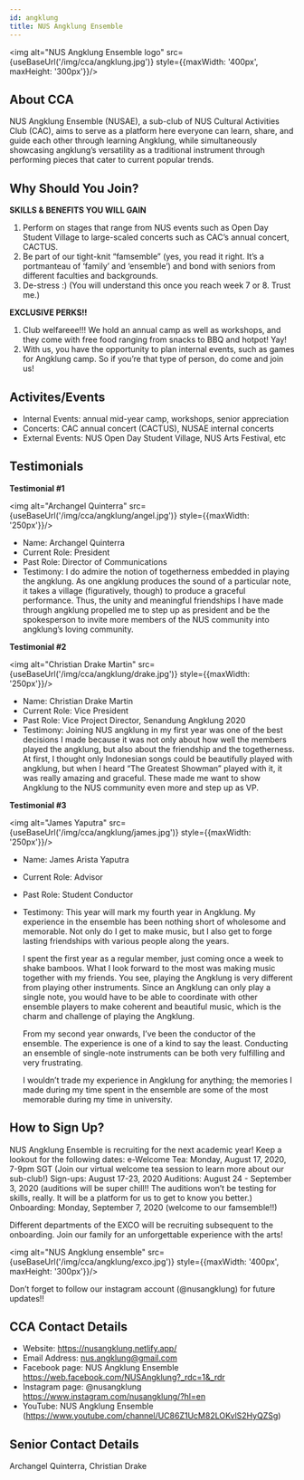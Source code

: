 ```yaml
---
id: angklung
title: NUS Angklung Ensemble
---
```



<img alt="NUS Angklung Ensemble logo" src={useBaseUrl('/img/cca/angklung.jpg')} style={{maxWidth: '400px', maxHeight: '300px'}}/>

## About CCA
NUS Angklung Ensemble (NUSAE), a sub-club of NUS Cultural Activities Club (CAC), aims to serve as a platform here everyone can learn, share, and guide each other through learning Angklung, while simultaneously showcasing angklung’s versatility as a traditional instrument through performing pieces that cater to current popular trends.


## Why Should You Join?
**SKILLS & BENEFITS YOU WILL GAIN**
1. Perform on stages that range from NUS events such as Open Day Student Village to large-scaled concerts such as CAC’s annual concert, CACTUS.
2. Be part of our tight-knit “famsemble” (yes, you read it right. It’s a portmanteau of ‘family’ and ‘ensemble’) and bond with seniors from different faculties and backgrounds.
3. De-stress :) (You will understand this once you reach week 7 or 8. Trust me.)

**EXCLUSIVE PERKS!!**
1. Club welfareee!!! We hold an annual camp as well as workshops, and they come with free food ranging from snacks to BBQ and hotpot! Yay!
2. With us, you have the opportunity to plan internal events, such as games for Angklung camp. So if you’re that type of person, do come and join us!


## Activites/Events
- Internal Events: annual mid-year camp, workshops, senior appreciation
- Concerts: CAC annual concert (CACTUS), NUSAE internal concerts
- External Events: NUS Open Day Student Village, NUS Arts Festival, etc


## Testimonials
**Testimonial #1**

<img alt="Archangel Quinterra" src={useBaseUrl('/img/cca/angklung/angel.jpg')} style={{maxWidth: '250px'}}/>

- Name: Archangel Quinterra
- Current Role: President
- Past Role: Director of Communications
- Testimony: I do admire the notion of togetherness embedded in playing the angklung. As one angklung produces the sound of a particular note, it takes a village (figuratively, though) to produce a graceful performance. Thus, the unity and meaningful friendships I have made through angklung propelled me to step up as president and be the spokesperson to invite more members of the NUS community into angklung’s loving community. 

**Testimonial #2**

<img alt="Christian Drake Martin" src={useBaseUrl('/img/cca/angklung/drake.jpg')} style={{maxWidth: '250px'}}/>

- Name: Christian Drake Martin
- Current Role: Vice President
- Past Role: Vice Project Director, Senandung Angklung 2020
- Testimony: Joining NUS angklung in my first year was one of the best decisions I made because it was not only about how well the members played the angklung, but also about the friendship and the togetherness. At first, I thought only Indonesian songs could be beautifully played with angklung, but when I heard “The Greatest Showman” played with it, it was really amazing and graceful. These made me want to show Angklung to the NUS community even more and step up as VP. 

**Testimonial #3**

<img alt="James Yaputra" src={useBaseUrl('/img/cca/angklung/james.jpg')} style={{maxWidth: '250px'}}/>

- Name: James Arista Yaputra
- Current Role: Advisor
- Past Role: Student Conductor
- Testimony: 
  This year will mark my fourth year in Angklung. My experience in the ensemble has been nothing short of wholesome and memorable. Not only do I get to make music, but I also get to forge lasting friendships with various people along the years.

  I spent the first year as a regular member, just coming once a week to shake bamboos. What I look forward to the most was making music together with my friends. You see, playing the Angklung is very different from playing other instruments. Since an Angklung can only play a single note, you would have to be able to coordinate with other ensemble players to make coherent and beautiful music, which is the charm and challenge of playing the Angklung.

  From my second year onwards, I’ve been the conductor of the ensemble. The experience is one of a kind to say the least. Conducting an ensemble of single-note instruments can be both very fulfilling and very frustrating.

  I wouldn’t trade my experience in Angklung for anything; the memories I made during my time spent in the ensemble are some of the most memorable during my time in university.


## How to Sign Up?
NUS Angklung Ensemble is recruiting for the next academic year! Keep a lookout for the following dates:
e-Welcome Tea: Monday, August 17, 2020, 7-9pm SGT (Join our virtual welcome tea session to learn more about our sub-club!) 
Sign-ups: August 17-23, 2020
Auditions: August 24 - September 3, 2020 (auditions will be super chill!! The auditions won’t be testing for skills, really. It will be a platform for us to get to know you better.)
Onboarding: Monday, September 7, 2020 (welcome to our famsemble!!)

Different departments of the EXCO will be recruiting subsequent to the onboarding. Join our family for an unforgettable experience with the arts!

<img alt="NUS Angklung ensemble" src={useBaseUrl('/img/cca/angklung/exco.jpg')} style={{maxWidth: '400px', maxHeight: '300px'}}/>

Don’t forget to follow our instagram account (@nusangklung) for future updates!!


## CCA Contact Details
- Website: https://nusangklung.netlify.app/
- Email Address: nus.angklung@gmail.com
- Facebook page: NUS Angklung Ensemble 
https://web.facebook.com/NUSAngklung?_rdc=1&_rdr
- Instagram page: @nusangklung
https://www.instagram.com/nusangklung/?hl=en
- YouTube: NUS Angklung Ensemble (https://www.youtube.com/channel/UC86Z1UcM82LOKvlS2HyQZSg)


## Senior Contact Details
Archangel Quinterra, Christian Drake 
